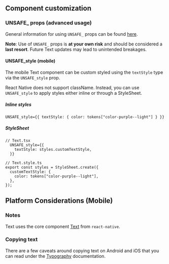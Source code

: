 ## Component customization

### UNSAFE\_ props (advanced usage)

General information for using `UNSAFE_` props can be found
[here](/guides/customizing-components).

**Note**: Use of `UNSAFE_` props is **at your own risk** and should be
considered a **last resort**. Future Text updates may lead to unintended
breakages.

#### UNSAFE_style (mobile)

The mobile Text component can be custom styled using the `textStyle` type via
the `UNSAFE_style` prop.

React Native does not support className. Instead, you can use `UNSAFE_style` to
apply styles either inline or through a StyleSheet.

##### Inline styles

```tsx
UNSAFE_style={{ textStyle: { color: tokens["color-purple--light"] } }}
```

##### StyleSheet

```tsx
// Text.tsx
  UNSAFE_style={{
    textStyle: styles.customTextStyle,
  }}

// Text.style.ts
export const styles = StyleSheet.create({
  customTextStyle: {
    color: tokens["color-purple--light"],
  },
});
```

## Platform Considerations (Mobile)

### Notes

Text uses the core component [Text](https://reactnative.dev/docs/text) from
`react-native`.

### Copying text

There are a few caveats around copying text on Android and iOS that you can read
under the
[Typography](../?path=/docs/components-text-and-typography-typography--docs#platform-considerations)
documentation.

